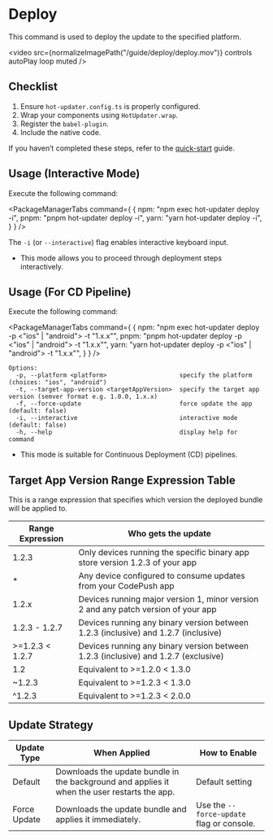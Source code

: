
# Deploy
This command is used to deploy the update to the specified platform.

<video src={normalizeImagePath("/guide/deploy/deploy.mov")}  controls autoPlay loop muted />

## Checklist
1. Ensure `hot-updater.config.ts` is properly configured.
2. Wrap your components using `HotUpdater.wrap`.
3. Register the `babel-plugin`.
4. Include the native code.

If you haven’t completed these steps, refer to the [quick-start](./getting-started/quick-start-with-supabase.mdx) guide.

## Usage (Interactive Mode)
Execute the following command:

<PackageManagerTabs command={
  {
    npm: "npm exec hot-updater deploy -i",
    pnpm: "pnpm hot-updater deploy -i",
    yarn: "yarn hot-updater deploy -i",
  }
} />

The `-i` (or `--interactive`) flag enables interactive keyboard input.
- This mode allows you to proceed through deployment steps interactively.

## Usage (For CD Pipeline)

Execute the following command:

<PackageManagerTabs command={
  {
    npm: "npm exec hot-updater deploy -p <\"ios\" | \"android\"> -t \"1.x.x\"",
    pnpm: "pnpm hot-updater deploy -p <\"ios\" | \"android\"> -t \"1.x.x\"",
    yarn: "yarn hot-updater deploy -p <\"ios\" | \"android\"> -t \"1.x.x\"",
  }
} />

```
Options:
  -p, --platform <platform>                    specify the platform (choices: "ios", "android")
  -t, --target-app-version <targetAppVersion>  specify the target app version (semver format e.g. 1.0.0, 1.x.x)
  -f, --force-update                           force update the app (default: false)
  -i, --interactive                            interactive mode (default: false)
  -h, --help                                   display help for command
```
- This mode is suitable for Continuous Deployment (CD) pipelines.


## Target App Version Range Expression Table

This is a range expression that specifies which version the deployed bundle will be applied to.

| Range Expression | Who gets the update |
| --- | --- |
| 1.2.3 | Only devices running the specific binary app store version 1.2.3 of your app |
| * | Any device configured to consume updates from your CodePush app |
| 1.2.x | Devices running major version 1, minor version 2 and any patch version of your app |
| 1.2.3 - 1.2.7 | Devices running any binary version between 1.2.3 (inclusive) and 1.2.7 (inclusive) |
| >=1.2.3 < 1.2.7 | Devices running any binary version between 1.2.3 (inclusive) and 1.2.7 (exclusive) |
| 1.2 | Equivalent to >=1.2.0 < 1.3.0 |
| ~1.2.3 | Equivalent to >=1.2.3 < 1.3.0 |
| ^1.2.3 | Equivalent to >=1.2.3 < 2.0.0 |

## Update Strategy

| Update Type   | When Applied                                              | How to Enable                              |
|---------------|----------------------------------------------------------|-------------------------------------------|
| Default       | Downloads the update bundle in the background and applies it when the user restarts the app. | Default setting                           |
| Force Update  | Downloads the update bundle and applies it immediately.   | Use the `--force-update` flag or console. |